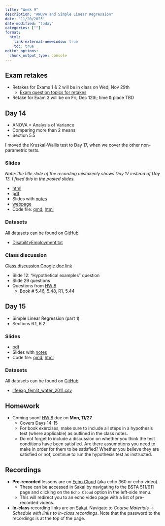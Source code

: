```yaml
---
title: "Week 9"
description: "ANOVA and Simple Linear Regression"
date: "11/20/2023"
date-modified: "today"
categories: [""]
format: 
  html:
    link-external-newwindow: true
    toc: true
editor_options: 
  chunk_output_type: console
---
```


## Exam retakes

* Retakes for Exams 1 & 2 will be in class on Wed, Nov 29th
    * [Exam question topics for retakes](https://sakai.ohsu.edu/access/content/group/BSTA-511-1-AA-F23/Exam_samples/Exam_question_topics_BSTA511_F23.pdf)
* Retake for Exam 3 will be on Fri, Dec 12th; time & place TBD

## Day 14 

* ANOVA = Analysis of Variance
* Comparing more than 2 means
* Section 5.5

:::{.callout-note}
I moved the Kruskal-Wallis test to Day 17, when we cover the other non-parametric tests.
:::

### Slides

_Note: the title slide of the recording mistakenly shows Day 17 instead of Day 13. I fixed this in the posted slides._ 

* [html](../slides/Day14_bsta511.qmd)
* [pdf](https://drive.google.com/file/d/1KQfFdPsd-Gpur7b8gtdAlc6vu0IF0jMv/view?usp=sharing)
* Slides with [notes](https://drive.google.com/file/d/1KZ2bLZz5CPPR5VV2nUvAFR6W7ZJDAuTw/view?usp=sharing)
* [webpage](../slides_md/Day14_bsta511_md.qmd)
* Code file: [qmd](https://github.com/niederhausen/BSTA_511_F23/blob/main/slides_code/Day14_bsta511_code.qmd), [html](../slides_code/Day14_bsta511_code.qmd)


### Datasets

All datasets can be found on [GitHub](https://github.com/niederhausen/BSTA_511_F23/tree/main/data)

* [DisabilityEmployment.txt](/data/DisabilityEmployment.txt)


### Class discussion

[Class discussion Google doc link](https://docs.google.com/document/d/1m_sOZWZHlnL89N60RyfdFG6wphcEpofLevd2kMc1wYc/edit?usp=sharing)

* Slide 12: "Hypothetical examples" question
* Slide 29 questions
* Questions from [HW 8](../homework/HW_8_F23_bsta511.qmd)
    * Book # 5.46, 5.48, R1, 5.44


## Day 15 

* Simple Linear Regression (part 1)
* Sections 6.1, 6.2


### Slides

* [pdf](https://drive.google.com/file/d/1KdvWhhX4SkbPGFi_JLo6FluDo-Oegnlg/view?usp=sharing)
* Slides with [notes](https://drive.google.com/file/d/1raQjJSDPNjOgy9BTQsA4gUnxRqFgl35z/view?usp=sharing)
* Code file: [qmd](https://github.com/niederhausen/BSTA_511_F23/blob/main/slides_code/Day15_bsta511_code.qmd), [html](../slides_code/Day15_bsta511_code.qmd)



### Datasets

All datasets can be found on [GitHub](https://github.com/niederhausen/BSTA_511_F23/tree/main/data)

* [lifeexp_femlit_water_2011.csv](/data/lifeexp_femlit_water_2011.csv)


## Homework

* Coming soon! [HW 8](../homework/HW_8_F23_bsta511.qmd) due on __Mon, 11/27__
    * Covers Days 14-15
    * For book exercises, make sure to include all steps in a hypothesis test (where applicable) as outlined in the class notes. 
    * Do not forget to include a discussion on whether you think the test conditions have been satisfied. Are there assumptions you need to make in order for them to be satisfied? Whether you believe they are satisfied or not, continue to run the hypothesis test as instructed.


## Recordings

* __Pre-recorded__ lessons are on [Echo Cloud](https://echo360.org/section/4a58d645-5753-4e4f-b962-f8825f59baba/home) (aka echo 360 or echo video).
    * These can be accessed in Sakai by navigating to the BSTA 511/611 page and clicking on the `Echo Cloud` option in the left-side menu. 
    * This will redirect you to an echo video page with a list of pre-recorded videos.
* __In-class__ recording links are on [Sakai](https://sakai.ohsu.edu/portal/site/BSTA-511-1-AA-F23/tool/1f70eae0-e36a-4052-9247-69c6917e6b73/). Navigate to _Course Materials_ -> _Schedule with links to in-class recordings_. Note that the password to the recordings is at the top of the page.  
